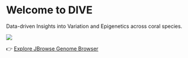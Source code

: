 # Welcome to DIVE

Data-driven Insights into Variation and Epigenetics across coral species.

![](img/dive.png){fig-align="center"}


👉 [Explore JBrowse Genome Browser](jbrowse/index.html)
